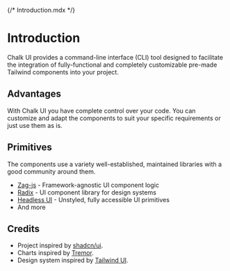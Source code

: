 {/* Introduction.mdx */}



<Meta
    title="Introduction"
/>

# Introduction

Chalk UI provides a command-line interface (CLI) tool designed to facilitate the integration of fully-functional and completely customizable pre-made Tailwind components into your project.<br/>

## Advantages

With Chalk UI you have complete control over your code. You can customize and adapt the components to suit your specific requirements or just use them as is.

## Primitives

The components use a variety well-established, maintained libraries with a good community around them.

- [Zag-js](https://zagjs.com/overview/introduction) - Framework-agnostic UI component logic
- [Radix](https://www.radix-ui.com/docs/primitives/overview/introduction) - UI component library for design systems
- [Headless UI](https://headlessui.com/) - Unstyled, fully accessible UI primitives
- And more

## Credits

- Project inspired by [shadcn/ui](https://github.com/shadcn/ui).
- Charts inspired by [Tremor](https://www.tremor.so/docs/components/area-chart).
- Design system inspired by [Tailwind UI](https://tailwindui.com/).
